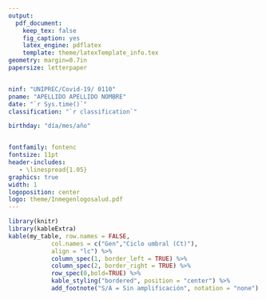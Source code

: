 ```yaml
---
output: 
  pdf_document:
    keep_tex: false
    fig_caption: yes
    latex_engine: pdflatex
    template: theme/latexTemplate_info.tex
geometry: margin=0.7in
papersize: letterpaper


ninf: "UNIPREC/Covid-19/ 0110"
pname: "APELLIDO APELLIDO NOMBRE"
date: "`r Sys.time()`"
classification: "`r classification`"

birthday: "día/mes/año"


fontfamily: fontenc
fontsize: 11pt
header-includes:
   - \linespread{1.05}
graphics: true
width: 1
logoposition: center
logo: theme/Inmegenlogosalud.pdf
---
```



```r

library(knitr)
library(kableExtra)
kable(my_table, row.names = FALSE, 
			col.names = c("Gen","Ciclo umbral (Ct)"), 
			align = "lc") %>%
			column_spec(1, border_left = TRUE) %>% 
			column_spec(2, border_right = TRUE) %>%
			row_spec(0,bold=TRUE) %>%
			kable_styling("bordered", position = "center") %>%
			add_footnote("S/A = Sin amplificación", notation = "none")
```  